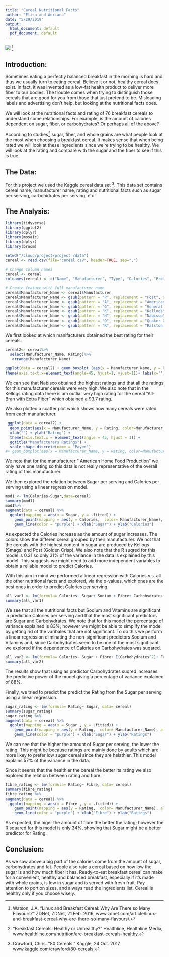 ```yaml
---
title: "Cereal Nutritional Facts"
author: "Elisa and Adriana"
date: "5/29/2019"
output:
  html_document: default
  pdf_document: default
---
```



![](https://zdnet2.cbsistatic.com/hub/i/r/2016/02/18/b62c3b19-af75-4451-9e4f-18a21e1c542f/crop/770x483+0+59/resize/770xauto/bd7b7a0916927067f903d0f895a847c1/cereal.jpg)
^[Watson, J.A. “Linux and Breakfast Cereal: Why Are There so Many Flavours?” ZDNet, ZDNet, 21 Feb. 2016, www.zdnet.com/article/linux-and-breakfast-cereal-why-are-there-so-many-flavours/.
]

## **Introduction:** 
Sometimes eating a perfectly balanced breakfast in the morning is hard and thus we usually turn to eating cereal. Believe it or not, healthy cereal does exist. In fact, it was invented as a low-fat health product to deliver more fiber to our bodies. The trouble comes when trying to distinguish those cereals that are good for you from those that just pretend to be. Misleading labels and advertising don't help, but looking at the nutritional facts does. 

We will look at the nutritional facts and rating of 76 breakfast cereals to understand some relationships. For example, is the amount of calories dependent on sugar, fiber, or carbohydrates? Or perhaps all of the above? 

According to studies^[“Breakfast Cereals: Healthy or Unhealthy?” Healthline, Healthline Media, www.healthline.com/nutrition/are-breakfast-cereals-healthy.] sugar, fiber, and whole grains are what people look at the most when choosing a breakfast cereal. It makes sense that when being rated we will look at these ingredients since we're trying to be healthy. We will look at the rating and compare with the sugar and the fiber to see if this is true. 


## **The Data:**
For this project we used the Kaggle cereal data set ^[Crawford, Chris. “80 Cereals.” Kaggle, 24 Oct. 2017, www.kaggle.com/crawford/80-cereals.]. This data set contains cereal name, manufacturer name, rating and nutritional facts such as sugar per serving, carbohidrates per serving, etc.


## **The Analysis:**

```r
library(tidyverse)
library(ggplot2)
library(dplyr)
library(mosaic)
library(dplyr)
library(broom)
```


```r
setwd("/cloud/project/project /data")
cereal <- read.csv(file="cereal.csv", header=TRUE, sep=",")
```


```r
# Change column names
cereal <- cereal
colnames(cereal) <- c("Name", "Manufacturer", "Type", "Calories", "Protein", "Fat", "Sodium", "Fibre", "Carbohydrates", "Sugar", "Potassium", "Vitamins", "Shelf", "Weight", "Cups", "Rating")
```

```r
# Create feature with full manufacturer name
cereal$Manufacturer_Name <- cereal$Manufacturer
cereal$Manufacturer_Name <- gsub(pattern = "P", replacement = "Post", x = cereal$Manufacturer_Name)
cereal$Manufacturer_Name <- gsub(pattern = "A", replacement = "American H. F. P.", x = cereal$Manufacturer_Name)
cereal$Manufacturer_Name <- gsub(pattern = "G", replacement = "General Mills", x = cereal$Manufacturer_Name)
cereal$Manufacturer_Name <- gsub(pattern = "K", replacement = "Kellogs", x = cereal$Manufacturer_Name)
cereal$Manufacturer_Name <- gsub(pattern = "N", replacement = "Nabisco", x = cereal$Manufacturer_Name)
cereal$Manufacturer_Name <- gsub(pattern = "Q", replacement = "Quaker Oats", x = cereal$Manufacturer_Name)
cereal$Manufacturer_Name <- gsub(pattern = "R", replacement = "Ralston Purina", x = cereal$Manufacturer_Name)
```

We first looked at which manifacturers obtained the best rating for their cereals.

```r
cereal2<- cereal%>%
  select(Manufacturer_Name, Rating)%>%
   arrange(Manufacturer_Name)
  
ggplot(data = cereal2) + geom_boxplot (aes(x = Manufacturer_Name, y = Rating, color=Manufacturer_Name))+
theme(axis.text.x=element_text(angle=45, hjust=1, vjust=1))+ labs(x='')+ labs(y= 'Rating')
```

We can see that Nabisco obtained the highest ratings and that all the ratings for this manufacturer cereals were very high. We also note that in the Kellogs rating data there is am outliar very high rating for the cereal "All-Bran with Extra Fiber" which obtained a 93.7 rating.

We also plotted a scatter plot which shows how many cereals were rated from each manufacturer.

```r
 ggplot(data = cereal2) +
  geom_point(aes(x = Manufacturer_Name, y = Rating, color=Manufacturer_Name)) + 
  xlab("") + ylab("Rating") +
  theme(axis.text.x = element_text(angle = 45, hjust = 1)) + 
  ggtitle("Manufacturers Ratings") +
  scale_shape_discrete(name = "Payer")
#+ geom_boxplot(aes(x = Manufacturer_Name, y = Rating, color=Manufacturer_Name))
```

We note that for the manufacturer " American Home Food Production" we only have one rating so this data is not really representative of the overall rating of this manufacturer.

We then explored the relation between Sugar per serving and Calories per serving using a linear regression model.

```r
mod1 <- lm(Calories~Sugar,data=cereal)
summary(mod1)
mod1%>%
augment(data = cereal) %>%
  ggplot(mapping = aes(x = Sugar, y = .fitted)) +
    geom_point(mapping = aes(y = Calories,  color= Manufacturer_Name), alpha = 0.5) +
    geom_line(color = "purple") + xlab("Sugar") + ylab("Calories") 
```
As expected the Calories increase as the amount of sugar increases. The colors show the differen cereal grouped by their manufacturer. We not that the cereals with the highest content in sugar are produced by Kellogs (Smags) and Post (Golden Crisp). We also note that the R suqred for this model is 0.31 so only 31% of the variance in the data is explained by this model. This suggests we might need to add more independent variables to obtain a reliable model to predict Calories.

With this aim in mind we performed a linear regression with Calories v.s. all the other nutritional facts and explored, via the p-values, which ones are the best ones in order to predict Calories per serving.

```r
all_var1 <- lm(formula= Calories~ Sugar+ Sodium + Fibre+ Carbohydrates+ Fat+ Protein + Vitamins, data= cereal)
summary(all_var1)
```

We see that all the nutritional facts but Sodium and Vitamins are significant in prediction Calories per serving and that the most significant predictors are Sugar and Carbohydrates. We note that for this model the percentage of variance explained is 83%; however we might be able to simplify the model by getting rid of the varibales that are not significant.
To do this we perform a linear regression eliminating the non-significant predictors Sodium and Vitamins and, since Carbohydrates seem to be one of the most significant we explored if the dependence of Calories on Carbohydrates was suqared.

```r
all_var2 <- lm(formula= Calories~ Sugar + Fibre+ I(Carbohydrates^2)+ Fat+ Protein, data= cereal)
summary(all_var2)
```

 The results show that using as predictor Carbohydrates suqred increases the predictive power of the model giving a percentage of variance explained of 88%.
 
Finally, we tried to predict the predict the Rating from the Sugar per serving using a linear regression.

```r
sugar_rating <- lm(formula= Rating~ Sugar, data= cereal)
summary(sugar_rating)
sugar_rating %>%
augment(data = cereal) %>%
  ggplot(mapping = aes(x = Sugar , y = .fitted)) +
    geom_point(mapping = aes(y = Rating,  color= Manufacturer_Name), alpha = 0.5) +
    geom_line(color = "purple") + xlab("Sugar") + ylab("Ratings") 
```

We can see that the higher the amount of Sugar per serving, the lower the rating. This might be because ratings are mainly done by adults which are more likey to prefer low sugar cereal since they are helathier. This model explains 57% of the variance in the data.

Since it seems that the healthier the cereal the better its rating we also explored the relation between rating and fibre.

```r
fibre_rating <- lm(formula= Rating~ Fibre, data= cereal)
summary(fibre_rating)
fibre_rating %>%
augment(data = cereal) %>%
  ggplot(mapping = aes(x = Fibre , y = .fitted)) +
    geom_point(mapping = aes(y = Rating,  color= Manufacturer_Name), alpha = 0.5) +
    geom_line(color = "purple") + xlab("Fibre") + ylab("Ratings") 
```

As expected, the higer the amount of fibre the better the rating; however the R squared for this model is only 34%, showing that Sugar might be a better predictor for Rating.

## **Conclusion:**

As we saw above a big part of the calories come from the amount of sugar, carbohydrates and fat. People also rate a cereal based on how low the sugar is and how much fiber it has. Ready-to-eat breakfast cereal can make for a convenient, healthy and balanced breakfast, especially if it's made with whole grains, is low in sugar and is served with fresh fruit. Pay attention to portion sizes, and always read the ingredients list. Cereal is healthy only if you choose wisely. 
